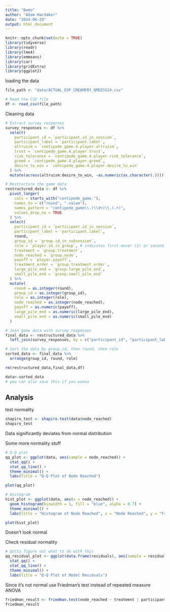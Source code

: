 ```yaml
---
title: "Demo"
author: "Adam Hardaker"
date: "2024-06-29"
output: html_document
---
```


```r
knitr::opts_chunk$set(echo = TRUE)
library(tidyverse)
library(readr)
library(lme4)
library(emmeans)
library(car)
library(gridExtra)
library(ggplot2)
```

loading the data
```r
file_path <- "data/ACTUAL_EXP_CREAMERY_QMEESS24.csv"

# Read the CSV file
df <- read_csv(file_path)
```

Cleaning data
```r
# Extract survey responses
survey_responses <- df %>%
  select(
    participant_id = `participant.id_in_session`,
    participant_label = `participant.label`,
    altruism = `centipede_game.4.player.altruism`,
    trust = `centipede_game.4.player.trust`,
    risk_tolerance = `centipede_game.4.player.risk_tolerance`,
    greed = `centipede_game.4.player.greed`,
    desire_to_win = `centipede_game.4.player.desire_to_win`
  ) %>%
  mutate(across(altruism:desire_to_win, ~as.numeric(as.character(.))))  # Convert to numeric

# Restructure the game data
restructured_data <- df %>%
  pivot_longer(
    cols = starts_with("centipede_game."),
    names_to = c("round", ".value"),
    names_pattern = "centipede_game\\.(\\d+)\\.(.+)",
    values_drop_na = TRUE
  ) %>%
  select(
    participant_id = `participant.id_in_session`,
    participant_label = `participant.label`,
    round,
    group_id = `group.id_in_subsession`,
    role = `player.id_in_group`, # indicates first-mover (1) or second mover (2)
    treatment = `group.treatment`,
    node_reached = `group.node`,
    payoff = `player.payoff`,
    treatment_order = `group.treatment_order`,
    large_pile_end = `group.large_pile_end`,
    small_pile_end = `group.small_pile_end`
  ) %>%
  mutate(
    round = as.integer(round),
    group_id = as.integer(group_id),
    role = as.integer(role),
    node_reached = as.integer(node_reached),
    payoff = as.numeric(payoff),
    large_pile_end = as.numeric(large_pile_end),
    small_pile_end = as.numeric(small_pile_end)
  )

# Join game data with survey responses
final_data <- restructured_data %>%
  left_join(survey_responses, by = c("participant_id", "participant_label"))

# Sort the data by group_id, then round, then role
sorted_data <- final_data %>%
  arrange(group_id, round, role)

rm(restructured_data,final_data,df)

data<-sorted_data
# you can also save this if you wanna
```

## Analysis

test normality
```r
shapiro_test <- shapiro.test(data$node_reached)
shapiro_test
```
Data significantly deviates from normal distribution

Some more normality stuff
```r
# Q-Q plot
qq_plot <- ggplot(data, aes(sample = node_reached)) +
  stat_qq() +
  stat_qq_line() +
  theme_minimal() +
  labs(title = "Q-Q Plot of Node Reached")

plot(qq_plot)

# Histogram
hist_plot <- ggplot(data, aes(x = node_reached)) +
  geom_histogram(binwidth = 1, fill = "blue", alpha = 0.7) +
  theme_minimal() +
  labs(title = "Histogram of Node Reached", x = "Node Reached", y = "Frequency")

plot(hist_plot)
```
Doesn't look normal

Check residual normality
```r
# gotta figure out what to do with this
qq_residual_plot <- ggplot(data.frame(residuals), aes(sample = residuals)) +
  stat_qq() +
  stat_qq_line() +
  theme_minimal() +
  labs(title = "Q-Q Plot of Model Residuals")
```

Since it's not normal use Friedman's test instead of repeated measure ANOVA
```r
friedman_result <- friedman.test(node_reached ~ treatment | participant_id, data = data)
friedman_result
```

